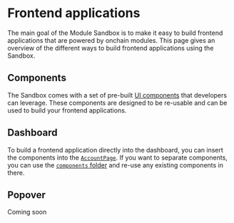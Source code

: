 # Frontend applications

The main goal of the Module Sandbox is to make it easy to build frontend applications that are powered by onchain modules. This page gives an overview of the different ways to build frontend applications using the Sandbox.

## Components

The Sandbox comes with a set of pre-built [UI components](https://github.com/rhinestonewtf/sandbox/tree/main/src/ui-kit) that developers can leverage. These components are designed to be re-usable and can be used to build your frontend applications.

## Dashboard

To build a frontend application directly into the dashboard, you can insert the components into the [`AccountPage`](https://github.com/rhinestonewtf/sandbox/blob/main/src/domains/Account/features/AccountPage.tsx). If you want to separate components, you can use the [`components` folder](https://github.com/rhinestonewtf/sandbox/tree/main/src/domains/Account/components) and re-use any existing components in there.

## Popover

Coming soon
